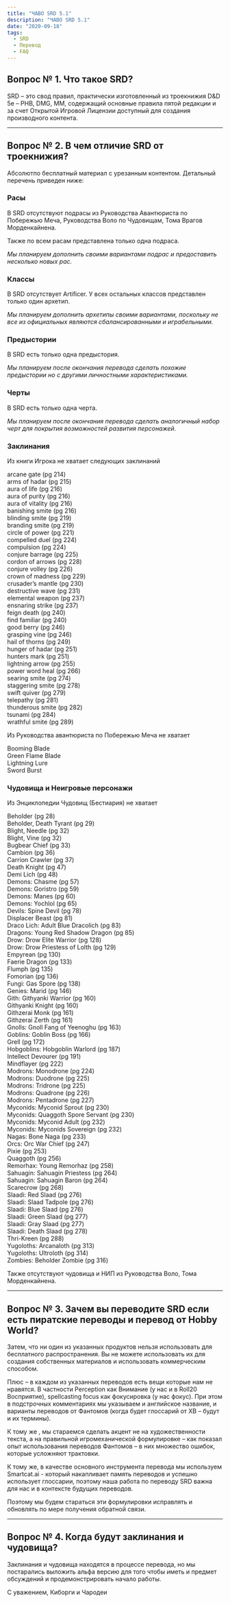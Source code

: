 ```yaml
---
title: "ЧАВО SRD 5.1"
description: "ЧАВО SRD 5.1"
date: "2020-09-18"
tags:
  - SRD
  - Перевод
  - FAQ
---
```


## Вопрос № 1. Что такое SRD?

SRD – это свод правил, практически изготовленный из троекнижия D&D 5e – PHB, DMG, MM, содержащий основные правила пятой редакции и за счет Открытой Игровой Лицензии доступный для создания производного контента.

---

## Вопрос № 2. В чем отличие SRD от троекнижия?

Абсолютпо бесплатный материал с урезанным контентом. Детальный перечень приведен ниже:

### Расы

В SRD отсутствуют подрасы из Руководства Авантюриста по Побережью Меча, Руководства Воло по Чудовищам, Тома Врагов Морденкайнена.

Также по всем расам представлена только одна подраса.

_Мы планируем дополнить своими вариантами подрас и предоставить несколько новых рас._

### Классы

В SRD отсутствует Artificer. У всех остальных классов представлен только один архетип.

_Мы планируем дополнить архетипы своими вариантами, поскольку не все из официальных являются сбалансированными и играбельными._

### Предыстории

В SRD есть только одна предыстория.

_Мы планируем после окончания перевода сделать похожие предыстории но с другими личностными характеристиками._

### Черты

В SRD есть только одна черта.

_Мы планируем после окончания перевода сделать аналогичный набор черт для покрытия возможностей развития персонажей._

### Заклинания

Из книги Игрока не хватает следующих заклинаний

arcane gate (pg 214)  
arms of hadar (pg 215)  
aura of life (pg 216)  
aura of purity (pg 216)  
aura of vitality (pg 216)  
banishing smite (pg 216)  
blinding smite (pg 219)  
branding smite (pg 219)  
circle of power (pg 221)  
compelled duel (pg 224)  
compulsion (pg 224)  
conjure barrage (pg 225)  
cordon of arrows (pg 228)  
conjure volley (pg 226)  
crown of madness (pg 229)  
crusader’s mantle (pg 230)  
destructive wave (pg 231)  
elemental weapon (pg 237)  
ensnaring strike (pg 237)  
feign death (pg 240)  
find familiar (pg 240)  
good berry (pg 246)  
grasping vine (pg 246)  
hail of thorns (pg 249)  
hunger of hadar (pg 251)  
hunters mark (pg 251)  
lightning arrow (pg 255)  
power word heal (pg 266)  
searing smite (pg 274)  
staggering smite (pg 278)  
swift quiver (pg 279)  
telepathy (pg 281)  
thunderous smite (pg 282)  
tsunami (pg 284)  
wrathful smite (pg 289)

Из Руководства авантюриста по Побережью Меча не хватает

Booming Blade  
Green Flame Blade  
Lightning Lure  
Sword Burst

### Чудовища и Неигровые персонажи

Из Энциклопедии Чудовищ (Бестиария) не хватает

Beholder (pg 28)  
Beholder, Death Tyrant (pg 29)  
Blight, Needle (pg 32)  
Blight, Vine (pg 32)  
Bugbear Chief (pg 33)  
Cambion (pg 36)  
Carrion Crawler (pg 37)  
Death Knight (pg 47)  
Demi Lich (pg 48)  
Demons: Chasme (pg 57)  
Demons: Goristro (pg 59)  
Demons: Manes (pg 60)  
Demons: Yochlol (pg 65)  
Devils: Spine Devil (pg 78)  
Displacer Beast (pg 81)  
Draco Lich: Adult Blue Dracolich (pg 83)  
Dragons: Young Red Shadow Dragon (pg 85)  
Drow: Drow Elite Warrior (pg 128)  
Drow: Drow Priestess of Lolth (pg 129)  
Empyrean (pg 130)  
Faerie Dragon (pg 133)  
Flumph (pg 135)  
Fomorian (pg 136)  
Fungi: Gas Spore (pg 138)  
Genies: Marid (pg 146)  
Gith: Githyanki Warrior (pg 160)  
Githyanki Knight (pg 160)  
Githzerai Monk (pg 161)  
Githzerai Zerth (pg 161)  
Gnolls: Gnoll Fang of Yeenoghu (pg 163)  
Goblins: Goblin Boss (pg 166)  
Grell (pg 172)  
Hobgoblins: Hobgoblin Warlord (pg 187)  
Intellect Devourer (pg 191)  
Mindflayer (pg 222)  
Modrons: Monodrone (pg 224)  
Modrons: Duodrone (pg 225)  
Modrons: Tridrone (pg 225)  
Modrons: Quadrone (pg 226)  
Modrons: Pentadrone (pg 227)  
Myconids: Myconid Sprout (pg 230)  
Myconids: Quaggoth Spore Servant (pg 230)  
Myconids: Myconid Adult (pg 232)  
Myconids: Myconids Sovereign (pg 232)  
Nagas: Bone Naga (pg 233)  
Orcs: Orc War Chief (pg 247)  
Pixie (pg 253)  
Quaggoth (pg 256)  
Remorhax: Young Remorhaz (pg 258)  
Sahuagin: Sahuagin Priestess (pg 264)  
Sahuagin: Sahuagin Baron (pg 264)  
Scarecrow (pg 268)  
Slaadi: Red Slaad (pg 276)  
Slaadi: Slaad Tadpole (pg 276)  
Slaadi: Blue Slaad (pg 276)  
Slaadi: Green Slaad (pg 277)  
Slaadi: Gray Slaad (pg 277)  
Slaadi: Death Slaad (pg 278)  
Thri-Kreen (pg 288)  
Yugoloths: Arcanaloth (pg 313)  
Yugoloths: Ultroloth (pg 314)  
Zombies: Beholder Zombie (pg 316)

Также отсутствуют чудовища и НИП из Руководства Воло, Тома Морденкайнена.

---

## Вопрос № 3. Зачем вы переводите SRD если есть пиратские переводы и перевод от Hobby World?

Затем, что ни один из указанных продуктов нельзя использовать для бесплатного распространения. Вы не можете использовать их для создания собственных материалов и использовать коммерческим способом.

Плюс – в каждом из указанных переводов есть вещи которые нам не нравятся. В частности Perception как Внимание (у нас и в Roll20 Восприятие), spellcasting focus как фокусировка (у нас фокус). При этом в подстрочных комментариях мы указываем и английское название, и варианты переводов от Фантомов (когда будет глоссарий от ХВ – будут и их термины).

К тому же , мы стараемся сделать акцент не на художественности текста, а на правильной игромеханической формулировке – как показал опыт использования переводов Фантомов – в них множество ошибок, которые усложняют трактовки.

К тому же, в качестве основного инструмента перевода мы используем Smartcat.ai - который накапливает память переводов и успешно использует глоссарии, поэтому наша работа по переводу SRD важна для нас и в контексте будущих переводов.

Поэтому мы будем стараться эти формулировки исправлять и обновлять по мере получения обратной связи.

---

## Вопрос № 4. Когда будут заклинания и чудовища?

Заклинания и чудовища находятся в процессе перевода, но мы постарались выложить альфа версию для того чтобы иметь и предмет обсуждений и продемонстрировать начало работы.

С уважением, Киборги и Чародеи
